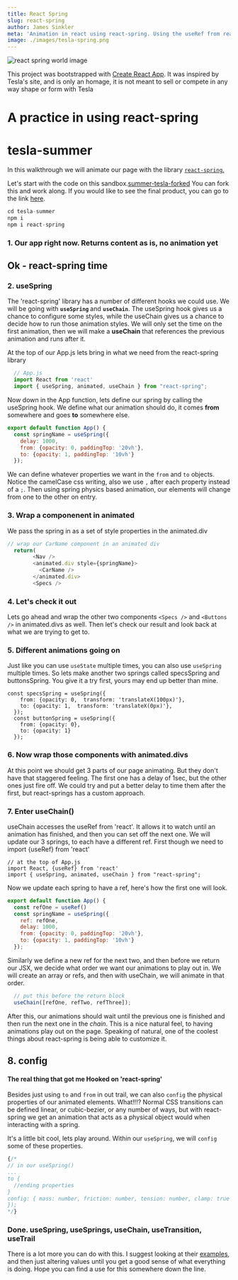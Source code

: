 ```yaml
---
title: React Spring
slug: react-spring
author: James Sinkler
meta: 'Animation in react using react-spring. Using the useRef from react and the useChain from react-spring to build an animation that has steps.'
image: ./images/tesla-spring.png
---
```


![react spring world image](./images/tesla-spring.png)

This project was bootstrapped with [Create React App](https://github.com/facebook/create-react-app).
It was inspired by Tesla's site, and is only an homage, it is not meant to sell or compete in any way shape or form with Tesla

# A practice in using react-spring
# tesla-summer

In this walkthrough we will animate our page with the library <a href='https://www.react-spring.io/docs/hooks/use-transition'>`react-spring`.</a>


Let's start with the code on this sandbox.<a href='https://codesandbox.io/s/summer-tesla-forked-c1h8l'>summer-tesla-forked</a> You can fork this and work along. If you would like to see the final product, you can go to the link <a href='https://codesandbox.io/s/summer-field-tesla-ksqzj'>here</a>.
```javascript
cd tesla-summer
npm i
npm i react-spring

```


### 1. Our app right now. Returns content as is, no animation yet
## Ok - react-spring time
### 2. useSpring
  The 'react-spring' library has a number of different hooks we could use. We will be going with <strong>`useSpring` </strong> and <strong>`useChain`</strong>. The useSpring hook gives us a chance to configure some styles, while the useChain gives us a chance to decide how to run those animation styles. We will only set the time on the first animation, then we will make a <strong>useChain</strong> that references the previous animation and runs after it.

At the top of our App.js lets bring in what we need from the react-spring library
```javascript
  // App.js
  import React from 'react'
  import { useSpring, animated, useChain } from "react-spring";
```

Now down in the App function, lets define our spring by calling the useSpring hook. We define what our animation should do, it comes <strong>from</strong> somewhere and goes <strong>to</strong> somewhere else.
```javascript
export default function App() {
  const springName = useSpring({
    delay: 1000,
    from: {opacity: 0, paddingTop: '20vh'},
    to: {opacity: 1, paddingTop: '10vh'}
  });
```

We can define whatever properties we want in the `from` and `to` objects. Notice the camelCase css writing, also we use `,` after each property instead of a `;`. Then using spring physics based animation, our elements will change from one to the other on entry.

### 3. Wrap a componenent in animated
We pass the spring in as a set of style properties in the animated.div
```javascript
// wrap our CarName component in an animated div
  return(
        <Nav />
        <animated.div style={springName}>
          <CarName />
        </animated.div>
        <Specs />
```
### 4. Let's check it out
  Lets go ahead and wrap the other two components `<Specs />` and `<Buttons />` in animated.divs as well. Then let's check our result and look back at what we are trying to get to.

### 5. Different animations going on
  Just like you can use `useState` multiple times, you can also use `useSpring` multiple times. So lets make another two springs called specsSpring and buttonsSpring. You give it a try first, yours may end up better than mine.

```
const specsSpring = useSpring({
    from: {opacity: 0,  transform: 'translateX(100px)'},
    to: {opacity: 1,  transform: 'translateX(0px)'},
  });
  const buttonSpring = useSpring({
    from: {opacity: 0},
    to: {opacity: 1}
  });
```

### 6. Now wrap those components with animated.divs
At this point we should get 3 parts of our page animating. But they don't have that staggered feeling. The first one has a delay of 1sec, but the other ones just fire off. We could try and put a better delay to time them after the first, but react-springs has a custom approach.

### 7. Enter useChain()
useChain accesses the useRef from 'react'. It allows it to watch until an animation has finished, and then you can set off the next one. We will update our 3 springs, to each have a different ref. First though we need to import {useRef} from 'react'
```
// at the top of App.js
import React, {useRef} from 'react'
import { useSpring, animated, useChain } from "react-spring";
```
Now we update each spring to have a ref, here's how the first one will look.
```javascript
export default function App() {
  const refOne = useRef()
  const springName = useSpring({
    ref: refOne,
    delay: 1000,
    from: {opacity: 0, paddingTop: '20vh'},
    to: {opacity: 1, paddingTop: '10vh'}
  });
```
Similarly we define a new ref for the next two, and then before we return our JSX, we decide what order we want our animations to play out in. We will create an array or refs, and then with useChain, we will animate in that order.
```javascript
  // put this before the return block
  useChain([refOne, refTwo, refThree]);
```
After this, our animations should wait until the previous one is finished and then run the next one in the <em>chain</em>. This is a nice natural feel, to having animations play out on the page. Speaking of natural, one of the coolest things about react-spring is being able to customize it.

## 8. config
#### The real thing that got me Hooked on 'react-spring'
  Besides just using `to` and `from` in out trail, we can also `config` the physical properties of our animated elements. What!!!? Normal CSS transitions can be defined linear, or cubic-bezier, or any number of ways, but with react-spring we get an animation that acts as a physical object would when interacting with a spring. 

It's a little bit cool, lets play around. Within our `useSpring`, we will `config` some of these properties.

```javascript
{/*
// in our useSpring()
...
to {
  //ending properties
}
config: { mass: number, friction: number, tension: number, clamp: true or false }
});
*/}
```
### Done. useSpring, useSprings, useChain, useTransition, useTrail
There is a lot more you can do with this. I suggest looking at their [examples](https://www.react-spring.io/docs/hooks/examples), and then just altering values until you get a good sense of what everything is doing. Hope you can find a use for this somewhere down the line.
